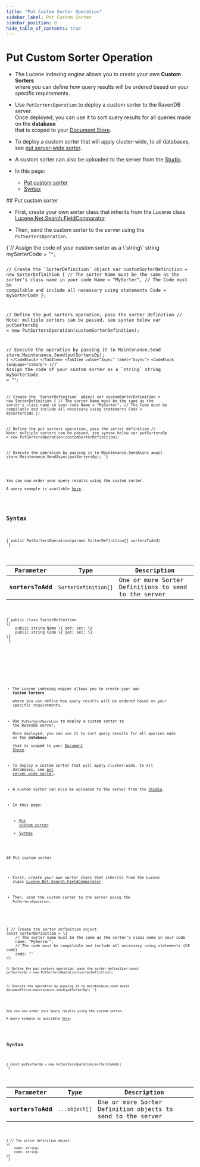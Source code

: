 ---
title: "Put Custom Sorter Operation"
sidebar_label: Put Custom Sorter
sidebar_position: 0
hide_table_of_contents: true
---




# Put Custom Sorter Operation
<LanguageSwitcher supportedLanguages={supportedLanguages} />
<LanguageContent language="csharp">

<Admonition type="note" title="Note">

* The Lucene indexing engine allows you to create your own __Custom Sorters__   
  where you can define how query results will be ordered based on your specific requirements.

* Use `PutSortersOperation` to deploy a custom sorter to the RavenDB server.  
  Once deployed, you can use it to sort query results for all queries made on the __database__  
  that is scoped to your [Document Store](../../../../client-api/setting-up-default-database).  

* To deploy a custom sorter that will apply cluster-wide, to all databases, see [put server-wide sorter](../../../../client-api/operations/server-wide/sorters/put-sorter-server-wide).

* A custom sorter can also be uploaded to the server from the [Studio](../../../../studio/database/settings/custom-sorters).

* In this page:
    * [Put custom sorter](../../../../client-api/operations/maintenance/sorters/put-sorter#put-custom-sorter)
    * [Syntax](../../../../client-api/operations/maintenance/sorters/put-sorter#syntax)

</Admonition>
## Put custom sorter

* First, create your own sorter class that inherits from the Lucene class [Lucene.Net.Search.FieldComparator](https://lucenenet.apache.org/docs/3.0.3/df/d91/class_lucene_1_1_net_1_1_search_1_1_field_comparator.html).

* Then, send the custom sorter to the server using the `PutSortersOperation`.

<Tabs groupId='languageSyntax'>
<TabItem value="Sync" label="Sync">
<CodeBlock language="csharp">
{`// Assign the code of your custom sorter as a \`string\`
string mySorterCode = "<code of custom sorter>";

// Create the \`SorterDefinition\` object
var customSorterDefinition = new SorterDefinition
{
    // The sorter Name must be the same as the sorter's class name in your code
    Name = "MySorter",
    // The Code must be compilable and include all necessary using statements
    Code = mySorterCode
};

// Define the put sorters operation, pass the sorter definition
// Note: multiple sorters can be passed, see syntax below
var putSortersOp = new PutSortersOperation(customSorterDefinition);
 
// Execute the operation by passing it to Maintenance.Send
store.Maintenance.Send(putSortersOp);
`}
</CodeBlock>
</TabItem>
<TabItem value="Async" label="Async">
<CodeBlock language="csharp">
{`// Assign the code of your custom sorter as a \`string\`
string mySorterCode = "<code of custom sorter>";

// Create the \`SorterDefinition\` object
var customSorterDefinition = new SorterDefinition
{
    // The sorter Name must be the same as the sorter's class name in your code
    Name = "MySorter",
    // The Code must be compilable and include all necessary using statements
    Code = mySorterCode
};

// Define the put sorters operation, pass the sorter definition
// Note: multiple sorters can be passed, see syntax below
var putSortersOp = new PutSortersOperation(customSorterDefinition);
 
// Execute the operation by passing it to Maintenance.SendAsync
await store.Maintenance.SendAsync(putSortersOp);
`}
</CodeBlock>
</TabItem>
</Tabs>

<Admonition type="note" title="Note">

You can now order your query results using the custom sorter.  
A query example is available [here](../../../../client-api/session/querying/sort-query-results#custom-sorters).

</Admonition>



## Syntax

<TabItem value="something-something" label="syntax_1">
<CodeBlock language="csharp">
{`public PutSortersOperation(params SorterDefinition[] sortersToAdd)
`}
</CodeBlock>
</TabItem>

| Parameter         | Type                 | Description                                          |
|-------------------|----------------------|------------------------------------------------------|
| __sortersToAdd__  | `SorterDefinition[]` | One or more Sorter Definitions to send to the server |


<TabItem value="something" label="syntax_2">
<CodeBlock language="csharp">
{`public class SorterDefinition
\{
    public string Name \{ get; set; \}
    public string Code \{ get; set; \}
\}
`}
</CodeBlock>
</TabItem>




</LanguageContent>
<LanguageContent language="nodejs">

<Admonition type="note" title="Note">

* The Lucene indexing engine allows you to create your own __Custom Sorters__   
  where you can define how query results will be ordered based on your specific requirements.

* Use `PutSortersOperation` to deploy a custom sorter to the RavenDB server.  
  Once deployed, you can use it to sort query results for all queries made on the __database__  
  that is scoped to your [Document Store](../../../../client-api/setting-up-default-database).  

* To deploy a custom sorter that will apply cluster-wide, to all databases, see [put server-wide sorter](../../../../client-api/operations/server-wide/sorters/put-sorter-server-wide).

* A custom sorter can also be uploaded to the server from the [Studio](../../../../studio/database/settings/custom-sorters).

* In this page:
    * [Put custom sorter](../../../../client-api/operations/maintenance/sorters/put-sorter#put-custom-sorter)
    * [Syntax](../../../../client-api/operations/maintenance/sorters/put-sorter#syntax)

</Admonition>
## Put custom sorter

* First, create your own sorter class that inherits from the Lucene class [Lucene.Net.Search.FieldComparator](https://lucenenet.apache.org/docs/3.0.3/df/d91/class_lucene_1_1_net_1_1_search_1_1_field_comparator.html).

* Then, send the custom sorter to the server using the `PutSortersOperation`.

<TabItem value="something-something" label="put_sorter">
<CodeBlock language="nodejs">
{`// Create the sorter definition object
const sorterDefinition = \{
    // The sorter name must be the same as the sorter's class name in your code
    name: "MySorter",
    // The code must be compilable and include all necessary using statements (C# code)
    code: "<code of custom sorter>"
\};

// Define the put sorters operation, pass the sorter definition
const putSorterOp = new PutSortersOperation(sorterDefinition);

// Execute the operation by passing it to maintenance.send
await documentStore.maintenance.send(putSorterOp);
`}
</CodeBlock>
</TabItem>

<Admonition type="note" title="Note">

You can now order your query results using the custom sorter.  
A query example is available [here](../../../../client-api/session/querying/sort-query-results#custom-sorters).

</Admonition>



## Syntax

<TabItem value="something-something" label="syntax_1">
<CodeBlock language="nodejs">
{`const putSorterOp = new PutSortersOperation(sortersToAdd);
`}
</CodeBlock>
</TabItem>

| Parameter         | Type          | Description                                                 |
|-------------------|---------------|-------------------------------------------------------------|
| __sortersToAdd__  | `...object[]` | One or more Sorter Definition objects to send to the server |


<TabItem value="something-something" label="syntax_2">
<CodeBlock language="nodejs">
{`// The sorter definition object 
\{
    name: string;
    code: string;
\}
`}
</CodeBlock>
</TabItem>




</LanguageContent>

<!---
### Client API
- [Sort query results](../../../../client-api/session/querying/sort-query-results)

### Operations
- [What are operations](../../../../client-api/operations/what-are-operations)
- [Put server-wide sorter](../../../../client-api/operations/server-wide/sorters/put-sorter-server-wide)

### Studio
- [Custom sorters view](../../../../studio/database/settings/custom-sorters)


-->